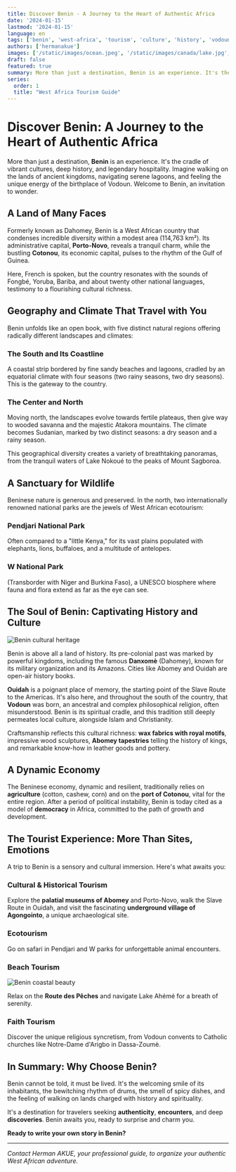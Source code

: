 ```yaml
---
title: Discover Benin - A Journey to the Heart of Authentic Africa
date: '2024-01-15'
lastmod: '2024-01-15'
language: en
tags: ['benin', 'west-africa', 'tourism', 'culture', 'history', 'vodoun', 'wildlife']
authors: ['hermanakue']
images: ['/static/images/ocean.jpeg', '/static/images/canada/lake.jpg', '/static/images/canada/mountains.jpg']
draft: false
featured: true
summary: More than just a destination, Benin is an experience. It's the cradle of vibrant cultures, deep history, and legendary hospitality. Welcome to Benin, an invitation to wonder.
series:
  order: 1
  title: "West Africa Tourism Guide"
---
```


# Discover Benin: A Journey to the Heart of Authentic Africa

More than just a destination, **Benin** is an experience. It's the cradle of vibrant cultures, deep history, and legendary hospitality. Imagine walking on the lands of ancient kingdoms, navigating serene lagoons, and feeling the unique energy of the birthplace of Vodoun. Welcome to Benin, an invitation to wonder.

## A Land of Many Faces

Formerly known as Dahomey, Benin is a West African country that condenses incredible diversity within a modest area (114,763 km²). Its administrative capital, **Porto-Novo**, reveals a tranquil charm, while the bustling **Cotonou**, its economic capital, pulses to the rhythm of the Gulf of Guinea.

Here, French is spoken, but the country resonates with the sounds of Fongbé, Yoruba, Bariba, and about twenty other national languages, testimony to a flourishing cultural richness.

## Geography and Climate That Travel with You

Benin unfolds like an open book, with five distinct natural regions offering radically different landscapes and climates:

### The South and Its Coastline
A coastal strip bordered by fine sandy beaches and lagoons, cradled by an equatorial climate with four seasons (two rainy seasons, two dry seasons). This is the gateway to the country.

### The Center and North
Moving north, the landscapes evolve towards fertile plateaus, then give way to wooded savanna and the majestic Atakora mountains. The climate becomes Sudanian, marked by two distinct seasons: a dry season and a rainy season.

This geographical diversity creates a variety of breathtaking panoramas, from the tranquil waters of Lake Nokoué to the peaks of Mount Sagboroa.

## A Sanctuary for Wildlife

Beninese nature is generous and preserved. In the north, two internationally renowned national parks are the jewels of West African ecotourism:

### Pendjari National Park
Often compared to a "little Kenya," for its vast plains populated with elephants, lions, buffaloes, and a multitude of antelopes.

### W National Park
(Transborder with Niger and Burkina Faso), a UNESCO biosphere where fauna and flora extend as far as the eye can see.

## The Soul of Benin: Captivating History and Culture

<Image alt="Benin cultural heritage" src="/static/images/canada/lake.jpg" width={800} height={400} />

Benin is above all a land of history. Its pre-colonial past was marked by powerful kingdoms, including the famous **Danxomè** (Dahomey), known for its military organization and its Amazons. Cities like Abomey and Ouidah are open-air history books.

**Ouidah** is a poignant place of memory, the starting point of the Slave Route to the Americas. It's also here, and throughout the south of the country, that **Vodoun** was born, an ancestral and complex philosophical religion, often misunderstood. Benin is its spiritual cradle, and this tradition still deeply permeates local culture, alongside Islam and Christianity.

Craftsmanship reflects this cultural richness: **wax fabrics with royal motifs**, impressive wood sculptures, **Abomey tapestries** telling the history of kings, and remarkable know-how in leather goods and pottery.

## A Dynamic Economy

The Beninese economy, dynamic and resilient, traditionally relies on **agriculture** (cotton, cashew, corn) and on the **port of Cotonou**, vital for the entire region. After a period of political instability, Benin is today cited as a model of **democracy** in Africa, committed to the path of growth and development.

## The Tourist Experience: More Than Sites, Emotions

A trip to Benin is a sensory and cultural immersion. Here's what awaits you:

### Cultural & Historical Tourism
Explore the **palatial museums of Abomey** and Porto-Novo, walk the Slave Route in Ouidah, and visit the fascinating **underground village of Agongointo**, a unique archaeological site.

### Ecotourism
Go on safari in Pendjari and W parks for unforgettable animal encounters.

### Beach Tourism

<Image alt="Benin coastal beauty" src="/static/images/canada/mountains.jpg" width={800} height={400} />

Relax on the **Route des Pêches** and navigate Lake Ahémé for a breath of serenity.

### Faith Tourism
Discover the unique religious syncretism, from Vodoun convents to Catholic churches like Notre-Dame d'Arigbo in Dassa-Zoumè.

## In Summary: Why Choose Benin?

Benin cannot be told, it must be lived. It's the welcoming smile of its inhabitants, the bewitching rhythm of drums, the smell of spicy dishes, and the feeling of walking on lands charged with history and spirituality.

It's a destination for travelers seeking **authenticity**, **encounters**, and deep **discoveries**. Benin awaits you, ready to surprise and charm you.

**Ready to write your own story in Benin?**

---

*Contact Herman AKUE, your professional guide, to organize your authentic West African adventure.*
